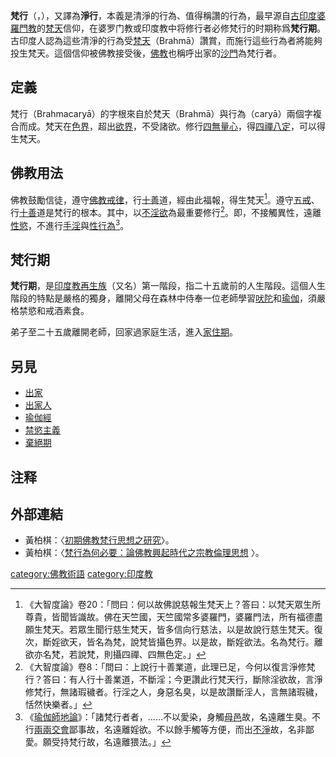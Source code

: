 {{otheruses|净行}}
{{佛教}}{{印度教}}
'''梵行'''（{{lang-sa|ब्रह्मचर्य|{{IAST|Brahmacaryā}}}}，{{lang-pi|brahmacariya}}），又譯為'''淨行'''，本義是清淨的行為、值得稱讚的行為，最早源自[[古印度|古印度]][[婆羅門教|婆羅門教]]的[[梵天|梵天]]信仰，在婆罗门教或印度教中将修行者必修梵行的时期称爲'''梵行期'''。古印度人認為這些清淨的行為受[[梵天|梵天]]（Brahmā）讚賞，而施行這些行為者將能夠投生梵天。這個信仰被佛教接受後，[[佛教|佛教]]也稱呼出家的[[沙門|沙門]]為梵行者。

==定義==
梵行（Brahmacaryā）的字根來自於梵天（Brahmā）與行為（caryā）兩個字複合而成。梵天在[[色界|色界]]，超出[[欲界|欲界]]，不受諸欲。修行[[四無量心|四無量心]]，得[[四禪八定|四禪八定]]，可以得生梵天。

==佛教用法==
佛教鼓勵信徒，遵守[[佛教戒律|佛教戒律]]，行[[十善|十善]]道，經由此福報，得生梵天<ref>《大智度論》卷20：「問曰：何以故佛說慈報生梵天上？答曰：以梵天眾生所尊貴，皆聞皆識故。佛在天竺國，天竺國常多婆羅門，婆羅門法，所有福德盡願生梵天。若眾生聞行慈生梵天，皆多信向行慈法，以是故說行慈生梵天。復次，斷婬欲天，皆名為梵，說梵皆攝色界。以是故，斷婬欲法。名為梵行。離欲亦名梵，若說梵，則攝四禪、四無色定。」</ref>。遵守[[五戒|五戒]]、行[[十善|十善]]道是梵行的根本。其中，以[[欲邪行|不淫欲]]為最重要修行<ref>《大智度論》卷8：「問曰：上說行十善業道，此理已足，今何以復言淨修梵行？答曰：有人行十善業道，不斷淫；今更讚此行梵天行，斷除淫欲故，言淨修梵行，無諸瑕穢者。行淫之人，身惡名臭，以是故讚斷淫人，言無諸瑕穢，恬然快樂者。」</ref>。即，不接觸異性，遠離[[性慾|性慾]]，不進行[[手淫|手淫]]與[[性行為|性行為]]<ref>《[[瑜伽師地論|瑜伽師地論]]》：「諸梵行者者，……不以愛染，身觸[[女性|母邑]]故，名遠離生臭。不行[[性交|兩兩交會]]鄙事故，名遠離婬欲。不以餘手觸等方便，而出[[精液|不淨]]故，名非鄙愛。願受持梵行故，名遠離猥法。」</ref>。

==梵行期==
'''梵行期'''，是[[印度教|印度教]][[再生族|再生族]]{{le|四行期|Ashrama (stage)}}（又名{{le|四住期|Ashrama (stage)}}）第一階段，指二十五歲前的人生階段。這個人生階段的特點是嚴格的獨身，離開父母在森林中侍奉一位老師學習[[吠陀|吠陀]]和[[瑜伽|瑜伽]]，須嚴格禁慾和戒酒素食。

弟子至二十五歲離開老師，回家過家庭生活，進入[[家住期|家住期]]。

==另見==
*[[出家|出家]]
*[[出家人|出家人]]
*[[瑜伽經|瑜伽經]]
*[[禁慾主義|禁慾主義]]
*[[棄絕期|棄絕期]]

==注释==
{{reflist|2}}

==外部連結==
*黃柏棋：〈[http://scholar.google.com.hk/scholar?start=50&q=%E9%BB%83%E6%9F%8F%E6%A3%8B&hl=zh-TW&as_sdt=0,5 初期佛教梵行思想之研究]〉。
*黃柏棋：〈[http://enlight.lib.ntu.edu.tw/FULLTEXT/JR-AN/an380387.pdf 梵行為何必要：論佛教興起時代之宗教倫理思想] {{Wayback|url=http://enlight.lib.ntu.edu.tw/FULLTEXT/JR-AN/an380387.pdf |date=20141104173636 }}〉。
{{wikisource|佛學大辭典/梵行}}

{{印度神话}}
[[category:佛教術語|category:佛教術語]]
[[category:印度教|category:印度教]]
